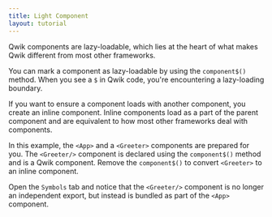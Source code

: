 ```yaml
---
title: Light Component
layout: tutorial
---
```


Qwik components are lazy-loadable, which lies at the heart of what makes Qwik different from most other frameworks.

You can mark a component as lazy-loadable by using the `component$()` method. When you see a `$` in Qwik code, you're encountering a lazy-loading boundary.

If you want to ensure a component loads with another component, you create an inline component. Inline components load as a part of the parent component and are equivalent to how most other frameworks deal with components.

In this example, the `<App>` and a `<Greeter>` components are prepared for you. The `<Greeter/>` component is declared using the `component$()` method and is a Qwik component.  Remove the `component$()` to convert `<Greeter>` to an inline component.

Open the `Symbols` tab and notice that the `<Greeter/>` component is no longer an independent export, but instead is bundled as part of the `<App>` component.
